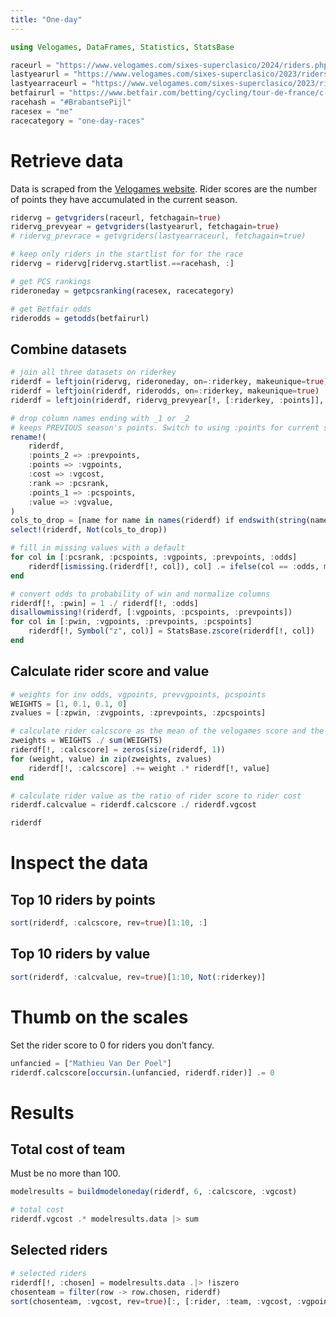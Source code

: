 ```yaml
---
title: "One-day"
---
```


```julia
using Velogames, DataFrames, Statistics, StatsBase

raceurl = "https://www.velogames.com/sixes-superclasico/2024/riders.php"
lastyearurl = "https://www.velogames.com/sixes-superclasico/2023/riders.php"
lastyearraceurl = "https://www.velogames.com/sixes-superclasico/2023/ridescore.php?ga=13&st=13"
betfairurl = "https://www.betfair.com/betting/cycling/tour-de-france/c-10536712"
racehash = "#BrabantsePijl"
racesex = "me"
racecategory = "one-day-races"
```

# Retrieve data

Data is scraped from the [Velogames website](https://www.velogames.com/). Rider scores are the number of points they have accumulated in the current season.

```julia
ridervg = getvgriders(raceurl, fetchagain=true)
ridervg_prevyear = getvgriders(lastyearurl, fetchagain=true)
# ridervg_prevrace = getvgriders(lastyearraceurl, fetchagain=true)

# keep only riders in the startlist for for the race
ridervg = ridervg[ridervg.startlist.==racehash, :]

# get PCS rankings
rideroneday = getpcsranking(racesex, racecategory)

# get Betfair odds
riderodds = getodds(betfairurl)
```

## Combine datasets

```julia
# join all three datasets on riderkey
riderdf = leftjoin(ridervg, rideroneday, on=:riderkey, makeunique=true)
riderdf = leftjoin(riderdf, riderodds, on=:riderkey, makeunique=true)
riderdf = leftjoin(riderdf, ridervg_prevyear[!, [:riderkey, :points]], on=:riderkey, makeunique=true)

# drop column names ending with _1 or _2
# keeps PREVIOUS season's points. Switch to using :points for current season.
rename!(
    riderdf,
    :points_2 => :prevpoints,
    :points => :vgpoints,
    :cost => :vgcost,
    :rank => :pcsrank,
    :points_1 => :pcspoints,
    :value => :vgvalue,
)
cols_to_drop = [name for name in names(riderdf) if endswith(string(name), "_1") || endswith(string(name), "_2")]
select!(riderdf, Not(cols_to_drop))

# fill in missing values with a default
for col in [:pcsrank, :pcspoints, :vgpoints, :prevpoints, :odds]
    riderdf[ismissing.(riderdf[!, col]), col] .= ifelse(col == :odds, maximum(skipmissing(riderdf[!, col])), minimum(skipmissing(riderdf[!, col])))
end

# convert odds to probability of win and normalize columns
riderdf[!, :pwin] = 1 ./ riderdf[!, :odds]
disallowmissing!(riderdf, [:vgpoints, :pcspoints, :prevpoints])
for col in [:pwin, :vgpoints, :prevpoints, :pcspoints]
    riderdf[!, Symbol("z", col)] = StatsBase.zscore(riderdf[!, col])
end
```

## Calculate rider score and value

```julia
# weights for inv odds, vgpoints, prevvgpoints, pcspoints
WEIGHTS = [1, 0.1, 0.1, 0]
zvalues = [:zpwin, :zvgpoints, :zprevpoints, :zpcspoints]

# calculate rider calcscore as the mean of the velogames score and the PCS score
zweights = WEIGHTS ./ sum(WEIGHTS)
riderdf[!, :calcscore] = zeros(size(riderdf, 1))
for (weight, value) in zip(zweights, zvalues)
    riderdf[!, :calcscore] .+= weight .* riderdf[!, value]
end

# calculate rider value as the ratio of rider score to rider cost
riderdf.calcvalue = riderdf.calcscore ./ riderdf.vgcost

riderdf
```

# Inspect the data

## Top 10 riders by points

```julia
sort(riderdf, :calcscore, rev=true)[1:10, :]
```

## Top 10 riders by value

```julia
sort(riderdf, :calcvalue, rev=true)[1:10, Not(:riderkey)]
```

# Thumb on the scales

Set the rider score to 0 for riders you don't fancy.

```julia
unfancied = ["Mathieu Van Der Poel"]
riderdf.calcscore[occursin.(unfancied, riderdf.rider)] .= 0
```

# Results

## Total cost of team

Must be no more than 100.

```julia
modelresults = buildmodeloneday(riderdf, 6, :calcscore, :vgcost)

# total cost
riderdf.vgcost .* modelresults.data |> sum
```

## Selected riders

```julia
# selected riders
riderdf[!, :chosen] = modelresults.data .|> !iszero
chosenteam = filter(row -> row.chosen, riderdf)
sort(chosenteam, :vgcost, rev=true)[:, [:rider, :team, :vgcost, :vgpoints, :prevpoints, :calcvalue]]
```
